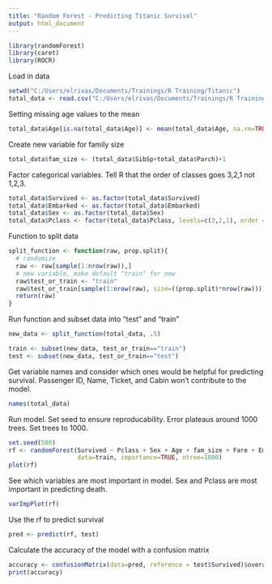 ---
title: "Random Forest - Predicting Titanic Survival"
output: html_document
---

```{r include=FALSE}
library(randomForest)
library(caret)
library(ROCR)
```

Load in data
```{r}
setwd("C:/Users/elrivas/Documents/Trainings/R Training/Titanic")
total_data <- read.csv("C:/Users/elrivas/Documents/Trainings/R Training/Titanic/train.csv")
```

Setting missing age values to the mean
```{r}
total_data$Age[is.na(total_data$Age)] <- mean(total_data$Age, na.rm=TRUE)
```

Create new variable for family size
```{r}
total_data$fam_size <- (total_data$SibSp+total_data$Parch)+1
```

Factor categorical variables. Tell R that the order of classes goes 3,2,1 not 1,2,3.
```{r}
total_data$Survived <- as.factor(total_data$Survived)
total_data$Embarked <- as.factor(total_data$Embarked)
total_data$Sex <- as.factor(total_data$Sex)
total_data$Pclass <- factor(total_data$Pclass, levels=c(3,2,1), order = TRUE)
```

Function to split data
```{r}
split_function <- function(raw, prop.split){
  # randomize
  raw <- raw[sample(1:nrow(raw)),]
  # new variable, make default "train" for now
  raw$test_or_train <- "train"
  raw$test_or_train[sample(1:nrow(raw), size=((prop.split)*nrow(raw)))] <- "test"
  return(raw)
}
```

Run function and subset data into "test" and "train"
```{r}
new_data <- split_function(total_data, .5)

train <- subset(new_data, test_or_train=="train")
test <- subset(new_data, test_or_train=="test")
```

Get variable names and consider which ones would be helpful for predicting survival. Passenger ID, Name, Ticket, and Cabin won't contribute to the model.
```{r}
names(total_data)
```

Run model. Set seed to ensure reproducability. Error plateaus around 1000 trees. Set trees to 1000.
```{r}
set.seed(500)
rf <- randomForest(Survived ~ Pclass + Sex + Age + fam_size + Fare + Embarked, 
                   data=train, importance=TRUE, ntree=1000)
plot(rf)
```

See which variables are most important in model. Sex and Pclass are most important in predicting death.
```{r}
varImpPlot(rf)
```

Use the rf to predict survival
```{r}
pred <- predict(rf, test)
```

Calculate the accuracy of the model with a confusion matrix
```{r}
accuracy <- confusionMatrix(data=pred, reference = test$Survived)$overall[1]
print(accuracy)
```

